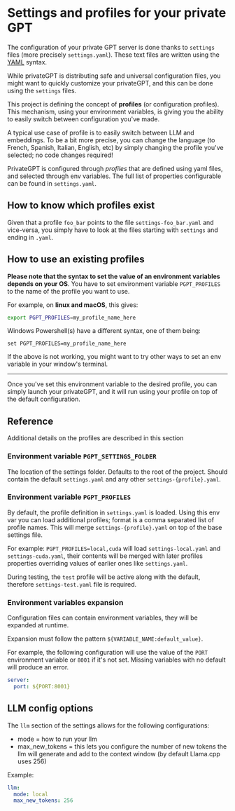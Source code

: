 # Settings and profiles for your private GPT

The configuration of your private GPT server is done thanks to `settings` files (more precisely `settings.yaml`).
These text files are written using the [YAML](https://en.wikipedia.org/wiki/YAML) syntax.

While privateGPT is distributing safe and universal configuration files, you might want to quickly customize your
privateGPT, and this can be done using the `settings` files.

This project is defining the concept of **profiles** (or configuration profiles).
This mechanism, using your environment variables, is giving you the ability to easily switch between
configuration you've made.

A typical use case of profile is to easily switch between LLM and embeddings.
To be a bit more precise, you can change the language (to French, Spanish, Italian, English, etc) by simply changing
the profile you've selected; no code changes required!

PrivateGPT is configured through *profiles* that are defined using yaml files, and selected through env variables.
The full list of properties configurable can be found in `settings.yaml`.

## How to know which profiles exist
Given that a profile `foo_bar` points to the file `settings-foo_bar.yaml` and vice-versa, you simply have to look
at the files starting with `settings` and ending in `.yaml`.

## How to use an existing profiles
**Please note that the syntax to set the value of an environment variables depends on your OS**.
You have to set environment variable `PGPT_PROFILES` to the name of the profile you want to use.

For example, on **linux and macOS**, this gives:
```bash
export PGPT_PROFILES=my_profile_name_here
```

Windows Powershell(s) have a different syntax, one of them being:
```shell
set PGPT_PROFILES=my_profile_name_here
```
If the above is not working, you might want to try other ways to set an env variable in your window's terminal.

---

Once you've set this environment variable to the desired profile, you can simply launch your privateGPT,
and it will run using your profile on top of the default configuration.

## Reference
Additional details on the profiles are described in this section

### Environment variable `PGPT_SETTINGS_FOLDER`

The location of the settings folder. Defaults to the root of the project.
Should contain the default `settings.yaml` and any other `settings-{profile}.yaml`.

### Environment variable `PGPT_PROFILES`

By default, the profile definition in `settings.yaml` is loaded.
Using this env var you can load additional profiles; format is a comma separated list of profile names.
This will merge `settings-{profile}.yaml` on top of the base settings file.

For example:
`PGPT_PROFILES=local,cuda` will load `settings-local.yaml`
and `settings-cuda.yaml`, their contents will be merged with
later profiles properties overriding values of earlier ones like `settings.yaml`.

During testing, the `test` profile will be active along with the default, therefore `settings-test.yaml`
file is required.

### Environment variables expansion

Configuration files can contain environment variables,
they will be expanded at runtime.

Expansion must follow the pattern `${VARIABLE_NAME:default_value}`.

For example, the following configuration will use the value of the `PORT`
environment variable or `8001` if it's not set.
Missing variables with no default will produce an error.

```yaml
server:
  port: ${PORT:8001}
```

## LLM config options

The `llm` section of the settings allows for the following configurations:

- mode = how to run your llm
- max_new_tokens = this lets you configure the number of new tokens the llm will generate and add to the context window (by default Llama.cpp uses 256)

Example:

```yaml
llm:
  mode: local
  max_new_tokens: 256
```